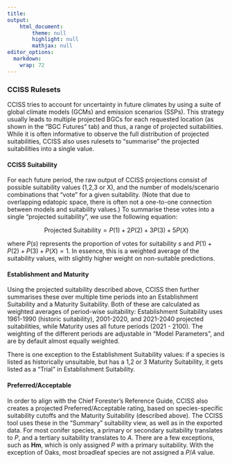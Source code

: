```yaml
---
title: 
output: 
    html_document:
        theme: null
        highlight: null
        mathjax: null
editor_options: 
  markdown: 
    wrap: 72
---
```


### CCISS Rulesets

CCISS tries to account for uncertainty in future climates by using a
suite of global climate models (GCMs) and emission scenarios (SSPs).
This strategy usually leads to multiple projected BGCs for each
requested location (as shown in the "BGC Futures" tab) and thus, a range
of projected suitabilities. While it is often informative to observe the
full distribution of projected suitabilities, CCISS also uses rulesets
to "summarise" the projected suitabilities into a single value.

#### CCISS Suitability

For each future period, the raw output of CCISS projections consist of
possible suitability values (1,2,3 or X), and the number of
models/scenario combinations that "vote" for a given suitability. (Note
that due to overlapping edatopic space, there is often not a one-to-one
connection between models and suitability values.) To summarise these
votes into a single "projected suitability", we use the following
equation:

$$
\text{Projected Suitability} = P(1) + 2P(2) + 3P(3) + 5P(X)
$$

where $P(s)$ represents the proportion of votes for suitability $s$ and
$P(1) + P(2) +P(3) + P(X) = 1$. In essence, this is a weighted average
of the suitability values, with slightly higher weight on non-suitable
predictions.

#### Establishment and Maturity

Using the projected suitability described above, CCISS then further
summarises these over multiple time periods into an Establishment
Suitability and a Maturity Suitability. Both of these are calculated as
weighted averages of period-wise suitability: Establishment Suitability
uses 1961-1990 (historic suitability), 2001-2020, and 2021-2040
projected suitabilities, while Maturity uses all future periods (2021 -
2100). The weighting of the different periods are adjustable in "Model
Parameters", and are by default almost equally weighted.

There is one exception to the Establishment Suitability values: if a
species is listed as historically unsuitable, but has a 1,2 or 3
Maturity Suitability, it gets listed as a "Trial" in Establishment
Suitability.

#### Preferred/Acceptable

In order to align with the Chief Forester's Reference Guide, CCISS also
creates a projected Preferred/Acceptable rating, based on
species-specific suitability cutoffs and the Maturity Suitability
(described above). The CCISS tool uses these in the "Summary"
suitability view, as well as in the exported data. For most conifer
species, a primary or secondary suitability translates to $P$, and a
tertiary suitability translates to $A$. There are a few exceptions, such
as **Hm**, which is only assigned $P$ with a primary suitability. With
the exception of Oaks, most broadleaf species are not assigned a $P/A$
value.
